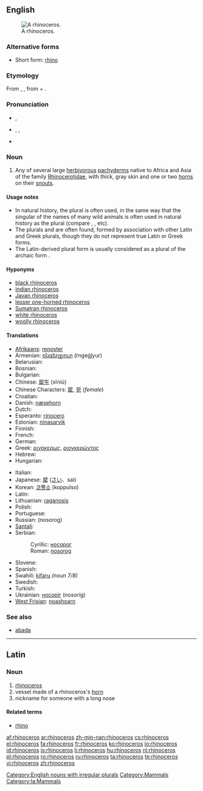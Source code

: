 {{wikipedia}}
{{also|rhinocéros}}
==English==
[[Image:Ceratotherium simum kwh.jpg|thumb|A rhinoceros.]]

===Alternative forms===
* Short form: [[rhino]]

===Etymology===
From {{etyl|la}} {{term|lang=la|rhinoceros}}, {{term|rhinocerontas}}, from {{etyl|grc}} {{term|sc=polytonic|ῥίς|tr=rhis||nose}} + {{term|sc=polytonic|κέρας|tr=kéras||horn}}.

===Pronunciation===
* {{a|UK}} {{IPA|/raɪˈnɒsərəs/}}, {{SAMPA|/raI"nQs@r@s/}}
* {{a|US}} {{enPR|rī-näsʹə-rəs}}, {{IPA|/raɪˈnɑːsərəs/}}, {{SAMPA|/raI"nA:s@r@s/}}
* {{audio|en-us-rhinoceros.ogg|Audio (US)}}

===Noun===
{{en-noun|sg=rhinoceros|pl='''rhinoceros''', ''less commonly:'' '''[[rhinoceroses]]''' ''or rare, academic:'' '''[[rhinocerotes]]'''}}

# Any of several large [[herbivorous]] [[pachyderm]]s native to Africa and Asia of the family [[Rhinocerotidae]], with thick, gray skin and one or two [[horn]]s on their [[snout]]s.

====Usage notes====
{{unreferenced}}
* In natural history, the plural {{term|rhinoceros}} is often used, in the same way that the singular of the names of many wild animals is often used in natural history as the plural (compare {{term|gazelle}}, {{term|elephant}}, etc).
* The plurals {{term|rhinoceri}} and {{term|rhinoceroi}} are often found, formed by association with other Latin and Greek plurals, though they do not represent true Latin or Greek forms.
* The Latin-derived plural form {{term|rhinocerotes}} is usually considered as a plural of the archaic form {{term|rhinocerot}}.

====Hyponyms====
* [[black rhinoceros]]
* [[Indian rhinoceros]]
* [[Javan rhinoceros]]
* [[lesser one-horned rhinoceros]]
* [[Sumatran rhinoceros]]
* [[white rhinoceros]]
* [[woolly rhinoceros]]

====Translations====
{{trans-top|herbivorous pachyderm with horn(s)}}
* [[Afrikaans]]: [[renoster]]
* Armenian: [[ռնգեղջյուր]] (ṙngeġǰyur)
* Belarusian: {{t-|be|носорог|m|sc=Cyrl|xs=Belarusian}}
* Bosnian: {{t-|bs|nosorog|m}}
* Bulgarian: {{t+|bg|носорог|m|sc=Cyrl}}
* Chinese: [[犀牛]] (xīniú)
* Chinese Characters: [[犀]], [[兕]] (''female'')
* Croatian: {{t-|hr|nosorog|m|alt=nȍsorog}}
* Danish: [[næsehorn]] {{n}}
* Dutch: {{t+|nl|neushoorn|m}}
* Esperanto: [[rinocero]]
* Estonian: [[ninasarvik]]
* Finnish: {{t+|fi|sarvikuono}}
* French: {{t+|fr|rhinocéros|m}}
* German: {{t+|de|Nashorn|m}}
* Greek: [[ρινόκερως]], [[ριονκερώντος]]
* Hebrew: {{t+|he|קרנף|m|sc=Hebr}}
* Hungarian: {{t-|hu|rinocérosz}}
{{trans-mid}}
* Italian: {{t+|it|rinoceronte|m}}
* Japanese: [[犀]] ([[さい]]、sai)
* Korean: [[코뿔소]] (koppulso)
* Latin: {{t-|la|rhinoceros|m}}
* Lithuanian: [[raganosis]] {{m}}
* Polish: {{t+|pl|nosorożec|m}}
* Portuguese: {{t+|pt|rinoceronte|m}}
* Russian: {{t+|ru|носорог|m|sc=Cyrl}} (nosorog)
* [[Santali]]: {{tø|sat|ᱜᱚᱱᱰ ᱜᱟᱨᱩᱲ|tr=gandd gaarurr|sc=Olck}}
* Serbian:
*: Cyrillic: [[носорог]] {{m}}
*: Roman: [[nosorog]] {{m}}
* Slovene: {{t+|sl|nosorog|m}}
* Spanish: {{t+|es|rinoceronte|m}}
* Swahili: [[kifaru]] ''(noun 7/8)''
* Swedish: {{t-|sv|noshörning|c}}
* Turkish: {{t+|tr|gergedan}}
* Ukrainian: [[носоріг]] (nosoríg) {{m}}
* [[West Frisian]]: [[noashoarn]]
{{trans-bottom}}

===See also===
* [[abada]]

[[Category:English nouns with irregular plurals]]

----

==Latin==

===Noun===
{{infl|la|noun|head=rhīnocerōs|declension|[[Appendix:Latin third declension|-erōtis]]|gender=m}}

# [[rhinoceros#English|rhinoceros]]
# vessel made of a rhinoceros's [[horn]]
# nickname for someone with a long nose

====Related terms====
* [[rhino]]

[[Category:Mammals]]
[[Category:la:Mammals]]

[[af:rhinoceros]]
[[ar:rhinoceros]]
[[zh-min-nan:rhinoceros]]
[[cs:rhinoceros]]
[[el:rhinoceros]]
[[fa:rhinoceros]]
[[fr:rhinoceros]]
[[ko:rhinoceros]]
[[io:rhinoceros]]
[[id:rhinoceros]]
[[is:rhinoceros]]
[[li:rhinoceros]]
[[hu:rhinoceros]]
[[nl:rhinoceros]]
[[pl:rhinoceros]]
[[ro:rhinoceros]]
[[ru:rhinoceros]]
[[ta:rhinoceros]]
[[te:rhinoceros]]
[[vi:rhinoceros]]
[[zh:rhinoceros]]